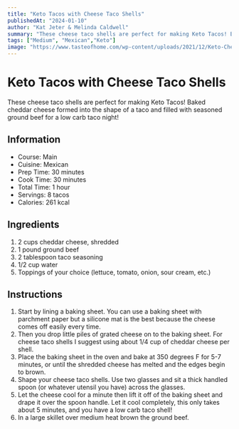 ```yaml
---
title: "Keto Tacos with Cheese Taco Shells"
publishedAt: "2024-01-10"
author: "Kat Jeter & Melinda Caldwell"
summary: "These cheese taco shells are perfect for making Keto Tacos! Baked cheddar cheese formed into the shape of a taco and filled with seasoned ground beef for a low carb taco night!"
tags: ["Medium", "Mexican","Keto"]
image: "https://www.tasteofhome.com/wp-content/uploads/2021/12/Keto-Cheese-Tacos_Lauren-Habermehl-for-Taste-of-Home.jpg"
---
```


<!--https://www.homemadeinterest.com/low-carb-taco/-->

# Keto Tacos with Cheese Taco Shells
These cheese taco shells are perfect for making Keto Tacos! Baked cheddar cheese formed into the shape of a taco and filled with seasoned ground beef for a low carb taco night!

## Information
- Course: Main
- Cuisine: Mexican
- Prep Time: 30 minutes
- Cook Time: 30 minutes
- Total Time: 1 hour
- Servings: 8 tacos
- Calories: 261 kcal

## Ingredients
1. 2 cups cheddar cheese, shredded
2. 1 pound ground beef
3. 2 tablespoon taco seasoning
4. 1/2 cup water
5. Toppings of your choice (lettuce, tomato, onion, sour cream, etc.)

## Instructions
1. Start by lining a baking sheet. You can use a baking sheet with parchment paper but a silicone mat is the best because the cheese comes off easily every time.
2. Then you drop little piles of grated cheese on to the baking sheet. For cheese taco shells I suggest using about 1/4 cup of cheddar cheese per shell.
3. Place the baking sheet in the oven and bake at 350 degrees F for 5-7 minutes, or until the shredded cheese has melted and the edges begin to brown.
4. Shape your cheese taco shells. Use two glasses and sit a thick handled spoon (or whatever utensil you have) across the glasses.
5. Let the cheese cool for a minute then lift it off of the baking sheet and drape it over the spoon handle. Let it cool completely, this only takes about 5 minutes, and you have a low carb taco shell!
6. In a large skillet over medium heat brown the ground beef.